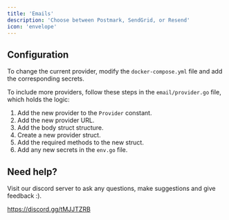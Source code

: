 ```yaml
---
title: 'Emails'
description: 'Choose between Postmark, SendGrid, or Resend'
icon: 'envelope'
---
```


## Configuration

To change the current provider, modify the `docker-compose.yml` file and add the corresponding secrets.

To include more providers, follow these steps in the `email/provider.go` file, which holds the logic:

1. Add the new provider to the `Provider` constant.
2. Add the new provider URL.
3. Add the body struct structure.
4. Create a new provider struct.
5. Add the required methods to the new struct.
6. Add any new secrets in the `env.go` file.

## Need help?

Visit our discord server to ask any questions, make suggestions and give feedback :).

https://discord.gg/tMJJTZRB
